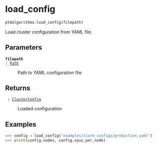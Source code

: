 # load_config { #ptdalgorithms.load_config }

```python
ptdalgorithms.load_config(filepath)
```

Load cluster configuration from YAML file.

## Parameters {.doc-section .doc-section-parameters}

<code>[**filepath**]{.parameter-name} [:]{.parameter-annotation-sep} [[Path](`pathlib.Path`)]{.parameter-annotation}</code>

:   Path to YAML configuration file

## Returns {.doc-section .doc-section-returns}

<code>[]{.parameter-name} [:]{.parameter-annotation-sep} [[ClusterConfig](`ptdalgorithms.cluster_configs.ClusterConfig`)]{.parameter-annotation}</code>

:   Loaded configuration

## Examples {.doc-section .doc-section-examples}

```python
>>> config = load_config("examples/slurm_configs/production.yaml")
>>> print(config.nodes, config.cpus_per_node)
```